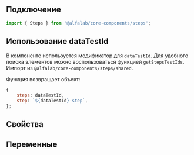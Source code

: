
## Подключение

```jsx
import { Steps } from '@alfalab/core-components/steps';
```

## Использование dataTestId

В компоненте используется модификатор для `dataTestId`.
Для удобного поиска элементов можно воспользоваться функцией `getStepsTestIds`.
Импорт из `@alfalab/core-components/steps/shared`.

Функция возвращает объект:

```jsx
{
    steps: dataTestId,
    step: `${dataTestId}-step`,
};
```

## Свойства

<ArgTypes of={Steps} />

## Переменные

<CssVars css={styles} />
